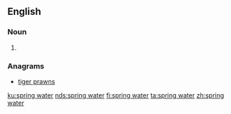 ==English==

===Noun===
{{en-noun}}

# {{alternative form of|springwater|lang=en}}

===Anagrams===
* [[tiger prawns#English|tiger prawns]]

[[ku:spring water]]
[[nds:spring water]]
[[fi:spring water]]
[[ta:spring water]]
[[zh:spring water]]